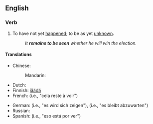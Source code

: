 ==English==

===Verb===
{{head|en|verb}}

# {{label|en|idiomatic}} To have not yet [[happen]]ed; to be as yet [[unknown]].
#: ''It '''remains to be seen''' whether he will win the election.''

====Translations====
{{trans-top|to be as yet unknown}}
* Chinese: 
*: Mandarin: {{t-needed|cmn}}
* Dutch: {{t|nl|valt nog af te wachten}}
* Finnish: [[jäädä#Finnish|jäädä]] {{t|fi|nähtävä|alt=nähtäväksi}}
* French: {{t|fr|rester à voir}} (i.e., "cela reste à voir")
{{trans-mid}}
* German: {{t+|de|zeigen}} {{qualifier|reflexive}} (i.e., "es wird sich zeigen"), {{t|de|abzuwarten bleiben}} (i.e., "es bleibt abzuwarten")
* Russian: {{t-needed|ru}}
* Spanish: {{t|es|estar por ver}} (i.e., "eso está por ver")
{{trans-bottom}}